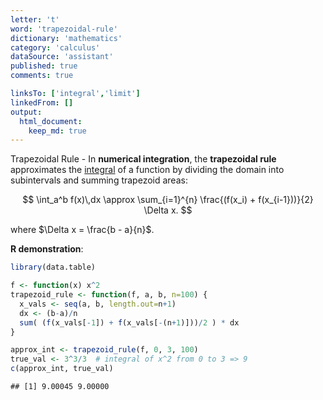 ```yaml
---
letter: 't'
word: 'trapezoidal-rule'
dictionary: 'mathematics'
category: 'calculus'
dataSource: 'assistant'
published: true
comments: true

linksTo: ['integral','limit']
linkedFrom: []
output:
  html_document:
    keep_md: true
---
```




<a id="trapezoidal-rule">Trapezoidal Rule</a> - In **numerical integration**, the **trapezoidal rule** approximates the [integral](#integral) of a function by dividing the domain into subintervals and summing trapezoid areas:

$$
\int_a^b f(x)\,dx \approx \sum_{i=1}^{n} \frac{(f(x_i) + f(x_{i-1}))}{2} \Delta x.
$$

where $\Delta x = \frac{b - a}{n}$.

**R demonstration**:


``` r
library(data.table)

f <- function(x) x^2
trapezoid_rule <- function(f, a, b, n=100) {
  x_vals <- seq(a, b, length.out=n+1)
  dx <- (b-a)/n
  sum( (f(x_vals[-1]) + f(x_vals[-(n+1)]))/2 ) * dx
}

approx_int <- trapezoid_rule(f, 0, 3, 100)
true_val <- 3^3/3  # integral of x^2 from 0 to 3 => 9
c(approx_int, true_val)
```

```
## [1] 9.00045 9.00000
```
